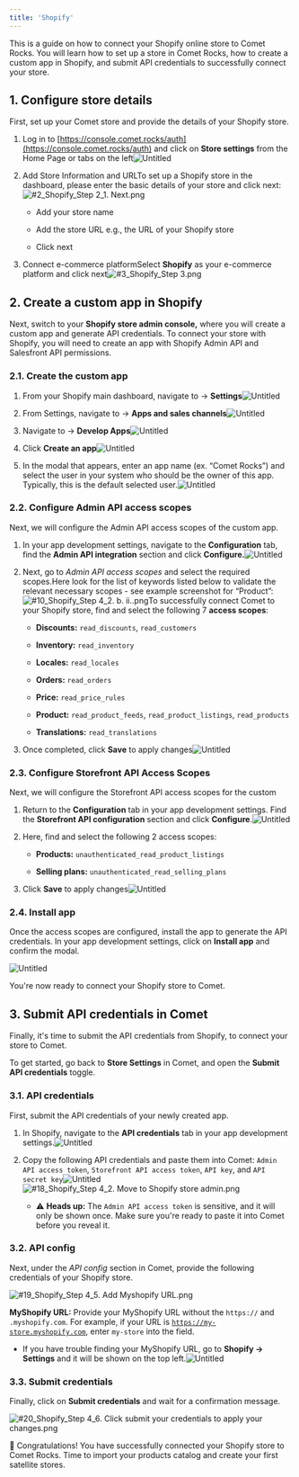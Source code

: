 ```yaml
---
title: 'Shopify'
---
```


This is a guide on how to connect your Shopify online store to Comet Rocks. You will learn how to set up a store in Comet Rocks, how to create a custom app in Shopify, and submit API credentials to successfully connect your store.

## 1. Configure store details

First, set up your Comet store and provide the details of your Shopify store.

1. Log in to
   [https://console.comet.rocks/auth](https://console.comet.rocks/auth) and
   click on **Store settings** from the Home Page or tabs on the left![Untitled](/images/shopify/Untitled.png)

2. Add Store Information and URLTo set up a Shopify store in the dashboard, please enter the basic details of your store and click next:![#2\_Shopify\_Step 2\_1. Next.png](/images/shopify/2_Shopify_Step_2_1._Next.png)

   * Add your store name

   * Add the store URL e.g., the URL of your Shopify store

   * Click next

3. Connect e-commerce platformSelect **Shopify** as your e-commerce platform and click next![#3\_Shopify\_Step 3.png](/images/shopify/3_Shopify_Step_3.png)

## 2. Create a custom app in Shopify

Next, switch to your **Shopify store admin console,** where you will create a custom app and generate API credentials. To connect your store with Shopify, you will need to create an app with Shopify Admin API and Salesfront API permissions.

### 2.1. Create the custom app

1. From your Shopify main dashboard, navigate to → **Settings**![Untitled](/images/shopify/Untitled_1.png)

2. From Settings, navigate to → **Apps and sales channels**![Untitled](/images/shopify/Untitled_2.png)

3. Navigate to → **Develop Apps**![Untitled](/images/shopify/Untitled_3.png)

4. Click **Create an app**![Untitled](/images/shopify/Untitled_4.png)

5. In the modal that appears, enter an app name (ex. “Comet Rocks”) and select
   the user in your system who should be the owner of this app. Typically, this
   is the default selected user.![Untitled](/images/shopify/Untitled_5.png)

### 2.2. Configure Admin API access scopes

Next, we will configure the Admin API access scopes of the custom app.

1. In your app development settings, navigate to the **Configuration** tab, find
   the **Admin API integration** section and click **Configure.**![Untitled](/images/shopify/Untitled_6.png)

2. Next, go to *Admin API access scopes* and select the required scopes.Here look for the list of keywords listed below to validate the relevant necessary scopes - see example screenshot for “Product”:![#10\_Shopify\_Step 4\_2. b. ii..png](/images/shopify/10_Shopify_Step_4_2._b._ii..png)To successfully connect Comet to your Shopify store, find and select the
   following 7 **access scopes**:

   * **Discounts:** `read_discounts`, `read_customers`

   * **Inventory:** `read_inventory`

   * **Locales:** `read_locales`

   * **Orders:**  `read_orders`

   * **Price:** `read_price_rules`

   * **Product:** `read_product_feeds`, `read_product_listings`, `read_products`

   * **Translations:** `read_translations`

3. Once completed, click **Save** to apply changes![Untitled](/images/shopify/Untitled_7.png)

### 2.3. Configure Storefront API Access Scopes

Next, we will configure the Storefront API access scopes for the custom

1. Return to the **Configuration** tab in your app development settings. Find
   the **Storefront API configuration** section and click **Configure**.![Untitled](/images/shopify/Untitled_8.png)

2. Here, find and select the following 2 access scopes:

   * **Products:** `unauthenticated_read_product_listings`

   * **Selling plans:** `unauthenticated_read_selling_plans`

3. Click **Save** to apply changes![Untitled](/images/shopify/Untitled_9.png)

### 2.4. Install app

Once the access scopes are configured, install the app to generate the API
credentials. In your app development settings, click on **Install app** and
confirm the modal.

![Untitled](/images/shopify/Untitled_10.png)

You're now ready to connect your Shopify store to Comet.

## 3. Submit API credentials in Comet

Finally, it's time to submit the API credentials from Shopify, to connect your
store to Comet.

To get started, go back to **Store Settings** in Comet, and open the **Submit
API credentials** toggle.

### 3.1. API credentials

First, submit the API credentials of your newly created app.

1. In Shopify, navigate to the **API credentials** tab in your app development
   settings.![Untitled](/images/shopify/Untitled_11.png)

2. Copy the following API credentials and paste them into Comet:
   `Admin API access token`, `Storefront API access token`, `API key`, and
   `API secret key`![Untitled](/images/shopify/Untitled_12.png)![#18\_Shopify\_Step 4\_2. Move to Shopify store admin.png](/images/shopify/18_Shopify_Step_4_2._Move_to_Shopify_store_admin.png)

   * ⚠️ **Heads up:** The `Admin API access token` is sensitive, and it will
     only be shown once. Make sure you're ready to paste it into Comet before
     you reveal it.

### 3.2. API config

Next, under the *API config* section in Comet, provide the following credentials
of your Shopify store.

![#19\_Shopify\_Step 4\_5. Add Myshopify URL.png](/images/shopify/19_Shopify_Step_4_5._Add_Myshopify_URL.png)

**MyShopify URL:** Provide your MyShopify URL without the `https://` and
`.myshopify.com`. For example, if your URL is
[`https://my-store.myshopify.com`](https://my-store.myshopify.com), enter `my-store` into the field.

* If you have trouble finding your MyShopify URL, go to **Shopify ->
  Settings** and it will be shown on the top left.![Untitled](/images/shopify/Untitled_13.png)

### 3.3. Submit credentials

Finally, click on **Submit credentials** and wait for a confirmation message.

![#20\_Shopify\_Step 4\_6. Click submit your credentials to apply your changes.png](/images/shopify/20_Shopify_Step_4_6._Click_submit_your_credentials_to_apply_your_changes.png)

🎉 Congratulations! You have successfully connected your Shopify store to Comet Rocks. Time to import your products catalog and create your first satellite stores.